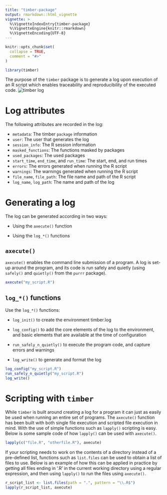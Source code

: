 ```yaml
---
title: "timber-package"
output: rmarkdown::html_vignette
vignette: >
  %\VignetteIndexEntry{timber-package}
  %\VignetteEngine{knitr::rmarkdown}
  %\VignetteEncoding{UTF-8}
---
```


```r
knitr::opts_chunk$set(
  collapse = TRUE,
  comment = "#>"
)
```

```r
library(timber)
```

The purpose of the `timber` package is to generate a log upon execution of 
an R script which enables traceability and reproducibility of the executed code. 
![timber log](../man/figures/timber-ex.png)


# Log attributes
The following attributes are recorded in the log:

* `metadata`: The timber `package` information
* `user`: The user that generates the log
* `session_info`: The R session information
* `masked_functions`: The functions masked by packages
* `used_packages`: The used packages
* `start_time`, `end_time`, and `run_time`: The start, end, and run times
* `errors`: The errors generated when running the R script
* `warnings`: The warnings generated when running the R script
* `file_name`, `file_path`: The file name and path of the R script
* `log_name`, `log_path`: The name and path of the log


# Generating a log
The log can be generated according in two ways:

* Using the `axecute()` function

* Using the `log_*()` functions


## `axecute()`
`axecute()` enables the command line submission of a program. A log is 
set-up around the program, and its code is run safely and quietly (using `safely()` and `quietly()` from the `purrr` package).
```r
axecute("my_script.R")
```


## `log_*()` functions
Use the `log_*()` functions:

* `log_init()` to create the environment timber.log

* `log_config()` to add the core elements of the log to the environment, and 
 basic elements that are available at the time of configuration

* `run_safely_n_quietly()` to execute the program code, and capture errors 
and warnings

* `log_write()` to generate and format the log
```r
log_config("my_script.R")
run_safely_n_quietly("my_script.R")
log_write()
```

# Scripting with ```timber```
While ```timber``` is built around creating a log for a program it can just as easily be used when running an entire set of programs.  The `axecute()` function has been built with both single file execution and scripted file execution in mind.  With the use of simple functions such as `lapply()` scripting is easy.  Below is some sample code of how `lapply()` can be used with `axecute()`.

```r
lapply(c("file.R", "otherfile.R"), axecute)
```

If your scripting needs to work on the contents of a directory instead of a pre-defined list, functions such as `list.files` can be used to obtain a list of files to use.  Below is an example of how this can be applied in practice by getting all files ending in '.R' in the current working directory using a regular expression, and then using `lapply()` to run the files using `axecute()`.

```r
r_script_list <- list.files(path = ".", pattern = "\\.R$")
lapply(r_script_list, axecute)
```

